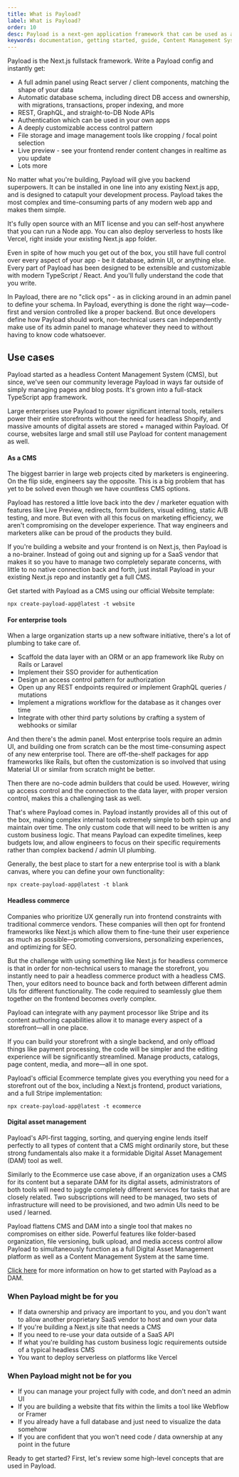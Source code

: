```yaml
---
title: What is Payload?
label: What is Payload?
order: 10
desc: Payload is a next-gen application framework that can be used as a Content Management System, enterprise tool framework, headless commerce platform, or digital asset management tool.
keywords: documentation, getting started, guide, Content Management System, cms, headless, javascript, node, react, express
---
```


<YouTube
  id="In_lFhzmbME"
  title="Payload Introduction - Closing the Gap Between Headless CMS and Application Frameworks"
/>

Payload is the Next.js fullstack framework. Write a Payload config and instantly get:

- A full admin panel using React server / client components, matching the shape of your data
- Automatic database schema, including direct DB access and ownership, with migrations, transactions, proper indexing, and more
- REST, GraphQL, and straight-to-DB Node APIs
- Authentication which can be used in your own apps
- A deeply customizable access control pattern
- File storage and image management tools like cropping / focal point selection
- Live preview - see your frontend render content changes in realtime as you update
- Lots more

No matter what you're building, Payload will give you backend superpowers. It can be installed in one line into any existing Next.js app, and is designed to catapult your development process. Payload takes the most complex and time-consuming parts of any modern web app and makes them simple.

It's fully open source with an MIT license and you can self-host anywhere that you can run a Node app. You can also deploy serverless to hosts like Vercel, right inside your existing Next.js app folder.

Even in spite of how much you get out of the box, you still have full control over every aspect of your app - be it database, admin UI, or anything else. Every part of Payload has been designed to be extensible and customizable with modern TypeScript / React. And you'll fully understand the code that you write.

In Payload, there are no "click ops" - as in clicking around in an admin panel to define your schema. In Payload, everything is done the right way—code-first and version controlled like a proper backend. But once developers define how Payload should work, non-technical users can independently make use of its admin panel to manage whatever they need to without having to know code whatsoever.

## Use cases

Payload started as a headless Content Management System (CMS), but since, we've seen our community leverage Payload in ways far outside of simply managing pages and blog posts. It's grown into a full-stack TypeScript app framework. 

Large enterprises use Payload to power significant internal tools, retailers power their entire storefronts without the need for headless Shopify, and massive amounts of digital assets are stored + managed within Payload. Of course, websites large and small still use Payload for content management as well.

#### As a CMS

The biggest barrier in large web projects cited by marketers is engineering. On the flip side, engineers say the opposite. This is a big problem that has yet to be solved even though we have countless CMS options.

Payload has restored a little love back into the dev / marketer equation with features like Live Preview, redirects, form builders, visual editing, static A/B testing, and more. But even with all this focus on marketing efficiency, we aren't compromising on the developer experience. That way engineers and marketers alike can be proud of the products they build.

If you're building a website and your frontend is on Next.js, then Payload is a no-brainer. Instead of going out and signing up for a SaaS vendor that makes it so you have to manage two completely separate concerns, with little to no native connection back and forth, just install Payload in your existing Next.js repo and instantly get a full CMS.

Get started with Payload as a CMS using our official Website template:

```
npx create-payload-app@latest -t website
```

#### For enterprise tools

When a large organization starts up a new software initiative, there's a lot of plumbing to take care of.

- Scaffold the data layer with an ORM or an app framework like Ruby on Rails or Laravel
- Implement their SSO provider for authentication
- Design an access control pattern for authorization
- Open up any REST endpoints required or implement GraphQL queries / mutations
- Implement a migrations workflow for the database as it changes over time
- Integrate with other third party solutions by crafting a system of webhooks or similar

And then there's the admin panel. Most enterprise tools require an admin UI, and building one from scratch can be the most time-consuming aspect of any new enterprise tool. There are off-the-shelf packages for app frameworks like Rails, but often the customization is so involved that using Material UI or similar from scratch might be better.

Then there are no-code admin builders that could be used. However, wiring up access control and the connection to the data layer, with proper version control, makes this a challenging task as well.

That's where Payload comes in. Payload instantly provides all of this out of the box, making complex internal tools extremely simple to both spin up and maintain over time. The only custom code that will need to be written is any custom business logic. That means Payload can expedite timelines, keep budgets low, and allow engineers to focus on their specific requirements rather than complex backend / admin UI plumbing.

Generally, the best place to start for a new enterprise tool is with a blank canvas, where you can define your own functionality:

```
npx create-payload-app@latest -t blank
```

#### Headless commerce

Companies who prioritize UX generally run into frontend constraints with traditional commerce vendors. These companies will then opt for frontend frameworks like Next.js which allow them to fine-tune their user experience as much as possible—promoting conversions, personalizing experiences, and optimizing for SEO. 

But the challenge with using something like Next.js for headless commerce is that in order for non-technical users to manage the storefront, you instantly need to pair a headless commerce product with a headless CMS. Then, your editors need to bounce back and forth between different admin UIs for different functionality. The code required to seamlessly glue them together on the frontend becomes overly complex.

Payload can integrate with any payment processor like Stripe and its content authoring capabilities allow it to manage every aspect of a storefront—all in one place.

If you can build your storefront with a single backend, and only offload things like payment processing, the code will be simpler and the editing experience will be significantly streamlined. Manage products, catalogs, page content, media, and more—all in one spot.

Payload's official Ecommerce template gives you everything you need for a storefront out of the box, including a Next.js frontend, product variations, and a full Stripe implementation:

```
npx create-payload-app@latest -t ecommerce
```

#### Digital asset management

Payload's API-first tagging, sorting, and querying engine lends itself perfectly to all types of content that a CMS might ordinarily store, but these strong fundamentals also make it a formidable Digital Asset Management (DAM) tool as well.

Similarly to the Ecommerce use case above, if an organization uses a CMS for its content but a separate DAM for its digital assets, administrators of both tools will need to juggle completely different services for tasks that are closely related. Two subscriptions will need to be managed, two sets of infrastructure will need to be provisioned, and two admin UIs need to be used / learned.

Payload flattens CMS and DAM into a single tool that makes no compromises on either side. Powerful features like folder-based organization, file versioning, bulk upload, and media access control allow Payload to simultaneously function as a full Digital Asset Management platform as well as a Content Management System at the same time.

[Click here](https://payloadcms.com/use-cases/digital-asset-management) for more information on how to get started with Payload as a DAM.

### When Payload might be for you

- If data ownership and privacy are important to you, and you don't want to allow another proprietary SaaS vendor to host and own your data
- If you're building a Next.js site that needs a CMS
- If you need to re-use your data outside of a SaaS API
- If what you're building has custom business logic requirements outside of a typical headless CMS
- You want to deploy serverless on platforms like Vercel

### When Payload might not be for you

- If you can manage your project fully with code, and don't need an admin UI
- If you are building a website that fits within the limits a tool like Webflow or Framer
- If you already have a full database and just need to visualize the data somehow 
- If you are confident that you won't need code / data ownership at any point in the future

Ready to get started? First, let's review some high-level concepts that are used in Payload.
